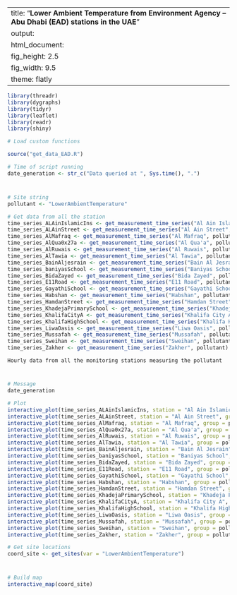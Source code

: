 
---
title: "**Lower Ambient Temperature from Environment Agency – Abu Dhabi (EAD) stations in the UAE**"
output:
  html_document:
    fig_height: 2.5
    fig_width: 9.5
    theme: flatly
---

```{r set_up, message = FALSE, echo = FALSE, warning = FALSE}
library(threadr)
library(dygraphs)
library(tidyr)
library(leaflet)
library(readr)
library(shiny)

# Load custom functions

source("get_data_EAD.R")

# Time of script running
date_generation <- str_c("Data queried at ", Sys.time(), ".")
```
# 

## 
```{r import_data, message = FALSE, echo = FALSE, results = "hide", cache = TRUE, warning = FALSE}

# Site string
pollutant <- "LowerAmbientTemperature"

# Get data from all the station
time_series_ALAinIslamicIns <- get_measurement_time_series("Al Ain Islamic Ins", pollutant)
time_series_ALAinStreet <- get_measurement_time_series("Al Ain Street", pollutant)
time_series_AlMafraq <- get_measurement_time_series("Al Mafraq", pollutant)
time_series_AlQua0x27a <- get_measurement_time_series("Al Qua'a", pollutant)
time_series_AlRuwais <- get_measurement_time_series("Al Ruwais", pollutant)
time_series_AlTawia <- get_measurement_time_series("Al Tawia", pollutant)
time_series_BainAljesrain <- get_measurement_time_series("Bain Al Jesrain", pollutant)
time_series_baniyasSchool <- get_measurement_time_series("Baniyas School", pollutant)
time_series_BidaZayed <- get_measurement_time_series("Bida Zayed", pollutant)
time_series_E11Road <- get_measurement_time_series("E11 Road", pollutant)
time_series_GayathiSchool <- get_measurement_time_series("Gayathi School", pollutant)
time_series_Habshan <- get_measurement_time_series("Habshan", pollutant)
time_series_HamdanStreet <- get_measurement_time_series("Hamdan Street", pollutant)
time_series_KhadejaPrimarySchool <- get_measurement_time_series("Khadeja Primary School", pollutant)
time_series_KhalifaCityA <- get_measurement_time_series("Khalifa City A", pollutant)
time_series_KhalifaHighSchool <- get_measurement_time_series("Khalifa High School", pollutant)
time_series_LiwaOasis <- get_measurement_time_series("Liwa Oasis", pollutant)
time_series_Mussafah <- get_measurement_time_series("Mussafah", pollutant)
time_series_Sweihan <- get_measurement_time_series("Sweihan", pollutant)
time_series_Zakher <- get_measurement_time_series("Zakher", pollutant)
```

 `Hourly data from all the monitoring stations measuring the pollutant`
 
# 

## 

```{r plot_EAD_LAT, echo = FALSE, cache = TRUE}
# Message
date_generation

# Plot
interactive_plot(time_series_ALAinIslamicIns, station = "Al Ain Islamic Ins", group =   pollutant, pollu="LowerAmbientTemperature")
interactive_plot(time_series_ALAinStreet, station = "Al Ain Street", group = pollutant, pollu="LowerAmbientTemperature")
interactive_plot(time_series_AlMafraq, station = "Al Mafraq", group = pollutant, pollu="LowerAmbientTemperature")
interactive_plot(time_series_AlQua0x27a, station = "Al Qua'a", group = pollutant, pollu="LowerAmbientTemperature")
interactive_plot(time_series_AlRuwais, station = "Al Ruwais", group = pollutant, pollu="LowerAmbientTemperature")
interactive_plot(time_series_AlTawia, station = "Al Tawia", group = pollutant, pollu="LowerAmbientTemperature")
interactive_plot(time_series_BainAljesrain, station = "Bain Al Jesrain", group = pollutant, pollu="LowerAmbientTemperature")
interactive_plot(time_series_baniyasSchool, station = "Baniyas School", group = pollutant, pollu="LowerAmbientTemperature")
interactive_plot(time_series_BidaZayed, station = "Bida Zayed", group = pollutant, pollu="LowerAmbientTemperature")
interactive_plot(time_series_E11Road, station = "E11 Road", group = pollutant, pollu="LowerAmbientTemperature")
interactive_plot(time_series_GayathiSchool, station = "Gayathi School", group = pollutant, pollu="LowerAmbientTemperature")
interactive_plot(time_series_Habshan, station = "Habshan", group = pollutant, pollu="LowerAmbientTemperature")
interactive_plot(time_series_HamdanStreet, station = "Hamdan Street", group = pollutant, pollu="LowerAmbientTemperature")
interactive_plot(time_series_KhadejaPrimarySchool, station = "Khadeja Primary School", group = pollutant, pollu="LowerAmbientTemperature")
interactive_plot(time_series_KhalifaCityA, station = "Khalifa City A", group = pollutant, pollu="LowerAmbientTemperature")
interactive_plot(time_series_KhalifaHighSchool, station = "Khalifa High School", group =pollutant, pollu="LowerAmbientTemperature")
interactive_plot(time_series_LiwaOasis, station = "Liwa Oasis", group = pollutant, pollu="LowerAmbientTemperature")
interactive_plot(time_series_Mussafah, station = "Mussafah", group = pollutant, pollu="LowerAmbientTemperature")
interactive_plot(time_series_Sweihan, station = "Sweihan", group = pollutant, pollu="LowerAmbientTemperature")
interactive_plot(time_series_Zakher, station = "Zakher", group = pollutant, pollu="LowerAmbientTemperature")

```


```{r import_data_for_map, message = FALSE, echo = FALSE, results = "hide", cache = TRUE}
# Get site locations
coord_site <- get_sites(var = "LowerAmbientTemperature")

```
#
 
##

```{r map, fig.height = 8, echo = FALSE, message = FALSE, cache = TRUE}
# Build map
interactive_map(coord_site)
```

 
 